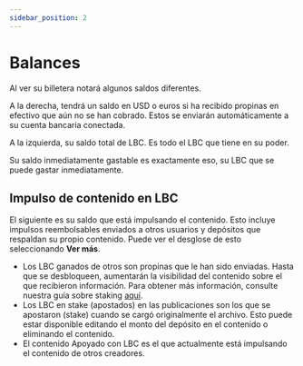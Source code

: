---
sidebar_position: 2
---

# Balances

Al ver su billetera notará algunos saldos diferentes.

A la derecha, tendrá un saldo en USD o euros si ha recibido propinas en efectivo que aún no se han cobrado. Estos se enviarán automáticamente a su cuenta bancaria conectada.

A la izquierda, su saldo total de LBC. Es todo el LBC que tiene en su poder.

Su saldo inmediatamente gastable es exactamente eso, su LBC que se puede gastar inmediatamente.

## Impulso de contenido en LBC

El siguiente es su saldo que está impulsando el contenido. Esto incluye impulsos reembolsables enviados a otros usuarios y depósitos que respaldan su propio contenido. Puede ver el desglose de esto seleccionando **Ver más**.

- Los LBC ganados de otros son propinas que le han sido enviadas. Hasta que se desbloqueen, aumentarán la visibilidad del contenido sobre el que recibieron información. Para obtener más información, consulte nuestra guía sobre staking [aquí](https://help.odysee.tv/es/category/staking).
- Los LBC en stake (apostados) en las publicaciones son los que se apostaron (stake) cuando se cargó originalmente el archivo. Esto puede estar disponible editando el monto del depósito en el contenido o eliminando el contenido.
- El contenido Apoyado con LBC es el que actualmente está impulsando el contenido de otros creadores.